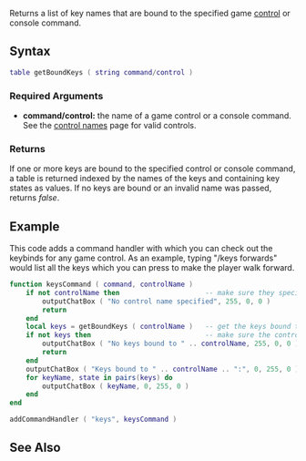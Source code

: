 
{{Client function}}
Returns a list of key names that are bound to the specified game [[/Control_names.md|control]] or console command.

==Syntax== 
<syntaxhighlight lang="lua">
table getBoundKeys ( string command/control )
</syntaxhighlight>

===Required Arguments===
*'''command/control:''' the name of a game control or a console command. See the [[/control names.md|control names]] page for valid controls.

===Returns===
If one or more keys are bound to the specified control or console command, a table is returned indexed by the names of the keys and containing key states as values. If no keys are bound or an invalid name was passed, returns ''false''.

==Example==
This code adds a command handler with which you can check out the keybinds for any game control. As an example, typing "/keys forwards" would list all the keys which you can press to make the player walk forward.
<syntaxhighlight lang="lua">
function keysCommand ( command, controlName )
    if not controlName then                     -- make sure they specified a control name
        outputChatBox ( "No control name specified", 255, 0, 0 )
        return
    end
    local keys = getBoundKeys ( controlName )   -- get the keys bound to this control
    if not keys then                            -- make sure the control name is valid and any keys are bound to it
        outputChatBox ( "No keys bound to " .. controlName, 255, 0, 0 )
        return
    end
    outputChatBox ( "Keys bound to " .. controlName .. ":", 0, 255, 0 )
    for keyName, state in pairs(keys) do
        outputChatBox ( keyName, 0, 255, 0 )
    end
end

addCommandHandler ( "keys", keysCommand )
</syntaxhighlight>

==See Also==
{{Client input functions}}